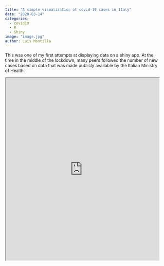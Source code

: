 ```yaml
---
title: "A simple visualization of covid-19 cases in Italy"
date: "2020-03-14"
categories:
  - covid19
  - R
  - Shiny
image: "image.jpg"
author: Luis Montilla
---
```


This was one of my first attempts at displaying data on a shiny app. At the time in the middle of the lockdown, many peers followed the number of new cases based on data that was made publicly available by the Italian Ministry of Health.

:::{.column-page}
<iframe width="100%" height="600px" src="https://lumimoto.shinyapps.io/covid-19-ita/"> </iframe>
:::